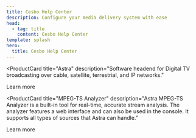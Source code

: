```yaml
---
title: Cesbo Help Center
description: Configure your media delivery system with ease
head:
  - tag: title
    content: Cesbo Help Center
template: splash
hero:
  title: Cesbo Help Center
---
```


<ProductCard
  title="Astra"
  description="Software headend for Digital TV broadcasting over cable, satellite, terrestrial, and IP networks."
>
  <LinkButton href="/en/astra/getting-started/" variant="primary" class="p-0 m-0">Learn more</LinkButton>
</ProductCard>

<ProductCard
  title="Alta"
  description="Software for live and video on demand content deliver."
  link="/en/alta/"
/>

<ProductCard
  title="Senta"
  description="Software for video transcoding with FFmpeg"
  link="/en/senta/"
/>

<ProductCard
  title="MPEG-TS Analyzer"
  description="Astra MPEG-TS Analyzer is a built-in tool for real-time, accurate stream analysis. The analyzer features a web interface and can also be used in the console. It supports all types of sources that Astra can handle."
>
  <LinkButton href="/en/misc/tools-and-utilities/astra-mpeg-ts-analyzer/" variant="primary" class="p-0 m-0">Learn more</LinkButton>
</ProductCard>

<ProductCard
  title="Knowledge base"
  description="Explore advanced articles and guides"
  link="/en/misc/"
/>
